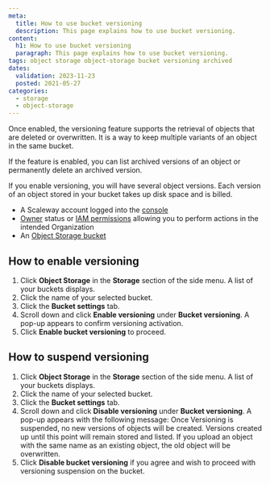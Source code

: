 ```yaml
---
meta:
  title: How to use bucket versioning
  description: This page explains how to use bucket versioning.
content:
  h1: How to use bucket versioning
  paragraph: This page explains how to use bucket versioning.
tags: object storage object-storage bucket versioning archived
dates:
  validation: 2023-11-23
  posted: 2021-05-27
categories:
  - storage
  - object-storage
---
```


Once enabled, the versioning feature supports the retrieval of objects that are deleted or overwritten. It is a way to keep multiple variants of an object in the same bucket.

If the feature is enabled, you can list archived versions of an object or permanently delete an archived version.

<Message type="note">
  If you enable versioning, you will have several object versions. Each version of an object stored in your bucket takes up disk space and is billed.
</Message>

<Macro id="requirements" />

- A Scaleway account logged into the [console](https://console.scaleway.com)
- [Owner](/identity-and-access-management/iam/concepts/#owner) status or [IAM permissions](/identity-and-access-management/iam/concepts/#permission) allowing you to perform actions in the intended Organization
- An [Object Storage bucket](/storage/object/how-to/create-a-bucket/)

## How to enable versioning

1. Click **Object Storage** in the **Storage** section of the side menu. A list of your buckets displays.
2. Click the name of your selected bucket.
3. Click the **Bucket settings** tab.
4. Scroll down and click **Enable versioning** under **Bucket versioning**.
  A pop-up appears to confirm versioning activation.
5. Click **Enable bucket versioning** to proceed.

## How to suspend versioning

1. Click **Object Storage** in the **Storage** section of the side menu. A list of your buckets displays.
2. Click the name of your selected bucket.
3. Click the **Bucket settings** tab.
4. Scroll down and click **Disable versioning** under **Bucket versioning**.
   A pop-up appears with the following message:
    <Message type="important">
      Once Versioning is suspended, no new versions of objects will be created. Versions created up until this point will remain stored and listed. If you upload an object with the same name as an existing object, the old object will be overwritten.
    </Message>
5. Click **Disable bucket versioning** if you agree and wish to proceed with versioning suspension on the bucket.


